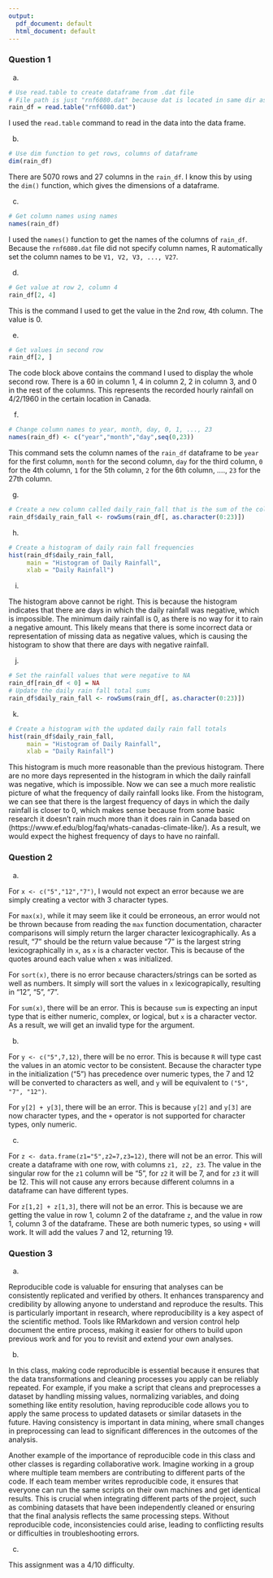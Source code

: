 ```yaml
---
output:
  pdf_document: default
  html_document: default
---
```

### Question 1

a. 

```r
# Use read.table to create dataframe from .dat file
# File path is just "rnf6080.dat" because dat is located in same dir as Rmd
rain_df = read.table("rnf6080.dat")
```

I used the `read.table` command to read in the data into the data frame.

b. 

```r
# Use dim function to get rows, columns of dataframe
dim(rain_df)
```

There are 5070 rows and 27 columns in the `rain_df`. I know this by using the `dim()` function, which gives the dimensions of a dataframe. 

c. 

```r
# Get column names using names
names(rain_df)
```

I used the `names()` function to get the names of the columns of `rain_df`. Because the `rnf6080.dat` file did not specify column names, R automatically set the column names to be `V1, V2, V3, ..., V27`. 

d. 

```r
# Get value at row 2, column 4 
rain_df[2, 4]
```

This is the command I used to get the value in the 2nd row, 4th column. The value is 0.

e. 

```r
# Get values in second row
rain_df[2, ]
```

The code block above contains the command I used to display the whole second row. There is a 60 in column 1, 4 in column 2, 2 in column 3, and 0 in the rest of the columns. This represents the recorded hourly rainfall on 4/2/1960 in the certain location in Canada.

f. 

```r
# Change column names to year, month, day, 0, 1, ..., 23
names(rain_df) <- c("year","month","day",seq(0,23))
```


This command sets the column names of the `rain_df` dataframe to be `year` for the first column, `month` for the second column, `day  ` for the third column, `0` for the 4th column, `1` for the 5th column, `2` for the 6th column, ...., `23` for the 27th column. 

g. 


```r
# Create a new column called daily_rain_fall that is the sum of the columns 0-23
rain_df$daily_rain_fall <- rowSums(rain_df[, as.character(0:23)])
```

h. 

```r
# Create a histogram of daily rain fall frequencies
hist(rain_df$daily_rain_fall, 
     main = "Histogram of Daily Rainfall", 
     xlab = "Daily Rainfall")
```

i. 

The histogram above cannot be right. This is because the histogram indicates that there are days in which the daily rainfall was negative, which is impossible. The minimum daily rainfall is 0, as there is no way for it to rain a negative amount. This likely means that there is some incorrect data or representation of missing data as negative values, which is causing the histogram to show that there are days with negative rainfall. 

j. 

```r
# Set the rainfall values that were negative to NA
rain_df[rain_df < 0] = NA
# Update the daily rain fall total sums
rain_df$daily_rain_fall <- rowSums(rain_df[, as.character(0:23)])
```

k. 

```r
# Create a histogram with the updated daily rain fall totals
hist(rain_df$daily_rain_fall, 
     main = "Histogram of Daily Rainfall", 
     xlab = "Daily Rainfall")
```

This histogram is much more reasonable than the previous histogram. There are no more days represented in the histogram in which the daily rainfall was negative, which is impossible. Now we can see a much more realistic picture of what the frequency of daily rainfall looks like. From the histogram, we can see that there is the largest frequency of days in which the daily rainfall is closer to 0, which makes sense because from some basic research it doesn't rain much more than it does rain in Canada based on (https://www.ef.edu/blog/faq/whats-canadas-climate-like/). As a result, we would expect the highest frequency of days to have no rainfall.

### Question 2

a. 

For `x <- c("5","12","7")`, I would not expect an error because we are simply creating a vector with 3 character types.  

For `max(x)`, while it may seem like it could be erroneous, an error would not be thrown because from reading the `max` function documentation, character comparisons will simply return the larger character lexicographically. As a result, "7" should be the return value because "7" is the largest string lexicographically in `x`, as `x` is a character vector. This is because of the quotes around each value when `x` was initialized.

For `sort(x)`, there is no error because characters/strings can be sorted as well as numbers. It simply will sort the values in `x` lexicograpically, resulting in "12", "5", "7".

For `sum(x)`, there will be an error. This is because `sum` is expecting an input type that is either numeric, complex, or logical, but `x` is a character vector. As a result, we will get an invalid type for the argument. 

b. 

For `y <- c("5",7,12)`, there will be no error. This is because `R` will type cast the values in an atomic vector to be consistent. Because the character type in the initialization ("5") has precedence over numeric types, the 7 and 12 will be converted to characters as well, and `y` will be equivalent to `("5", "7", "12")`.

For `y[2] + y[3]`, there will be an error. This is because `y[2]` and `y[3]` are now character types, and the `+` operator is not supported for character types, only numeric.

c. 

For `z <- data.frame(z1="5",z2=7,z3=12)`, there will not be an error. This will create a dataframe with one row, with columns `z1, z2, z3`. The value in the singular row for the `z1` column will be "5", for `z2` it will be 7, and for `z3` it will be 12. This will not cause any errors because different columns in a dataframe can have different types.

For `z[1,2] + z[1,3]`, there will not be an error. This is because we are getting the value in row 1, column 2 of the dataframe `z`, and the value in row 1, column 3 of the dataframe. These are both numeric types, so using `+` will work. It will add the values 7 and 12, returning 19.

### Question 3

a. 

Reproducible code is valuable for ensuring that analyses can be consistently replicated and verified by others. It enhances transparency and credibility by allowing anyone to understand and reproduce the results. This is particularly important in research, where reproducibility is a key aspect of the scientific method. Tools like RMarkdown and version control help document the entire process, making it easier for others to build upon previous work and for you to revisit and extend your own analyses.

b.

In this class, making code reproducible is essential because it ensures that the data transformations and cleaning processes you apply can be reliably repeated. For example, if you make a script that cleans and preprocesses a dataset by handling missing values, normalizing variables, and doing something like entity resolution, having reproducible code allows you to apply the same process to updated datasets or similar datasets in the future. Having consistency is important in data mining, where small changes in preprocessing can lead to significant differences in the outcomes of the analysis.

Another example of the importance of reproducible code in this class and other classes is regarding collaborative work. Imagine working in a group where multiple team members are contributing to different parts of the code. If each team member writes reproducible code, it ensures that everyone can run the same scripts on their own machines and get identical results. This is crucial when integrating different parts of the project, such as combining datasets that have been independently cleaned or ensuring that the final analysis reflects the same processing steps. Without reproducible code, inconsistencies could arise, leading to conflicting results or difficulties in troubleshooting errors.

c.

This assignment was a 4/10 difficulty.

